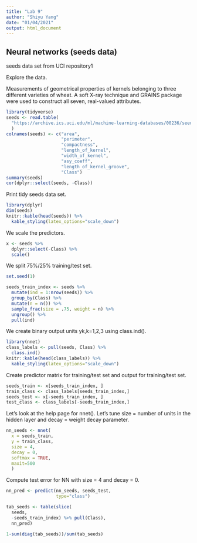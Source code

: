 ```yaml
---
title: "Lab 9"
author: "Shiyu Yang"
date: "01/04/2021"
output: html_document
---
```


## Neural networks (seeds data)

seeds data set from UCI repository1

Explore the data.

Measurements of geometrical properties of kernels belonging to three different varieties of wheat. A soft X-ray technique and GRAINS package were used to construct all seven, real-valued attributes.

```r
library(tidyverse)
seeds <- read.table(
  "https://archive.ics.uci.edu/ml/machine-learning-databases/00236/seeds_dataset.txt"
  )
colnames(seeds) <- c("area", 
                     "perimeter", 
                     "compactness", 
                     "length_of_kernel", 
                     "width_of_kernel",
                     "asy_coeff", 
                     "length_of_kernel_groove", 
                     "Class")
summary(seeds)
cor(dplyr::select(seeds, -Class))

```

Print tidy seeds data set.
```r
library(dplyr)
dim(seeds)
knitr::kable(head(seeds)) %>%
  kable_styling(latex_options="scale_down")

```

We scale the predictors.
```r
x <- seeds %>%
  dplyr::select(-Class) %>%
  scale()
```

We split 75%/25% training/test set.
```r
set.seed(1)

seeds_train_index <- seeds %>%
  mutate(ind = 1:nrow(seeds)) %>%
  group_by(Class) %>%
  mutate(n = n()) %>%
  sample_frac(size = .75, weight = n) %>%
  ungroup() %>%
  pull(ind)
```

We create binary output units yk,k=1,2,3 using class.ind().
```r
library(nnet)
class_labels <- pull(seeds, Class) %>% 
  class.ind() 
knitr::kable(head(class_labels)) %>%
  kable_styling(latex_options="scale_down")
```

Create predictor matrix for training/test set and output for training/test set.
```r
seeds_train <- x[seeds_train_index, ]
train_class <- class_labels[seeds_train_index,]
seeds_test <- x[-seeds_train_index, ] 
test_class <- class_labels[-seeds_train_index,]
```

Let’s look at the help page for nnet().
Let’s tune size = number of units in the hidden layer and decay = weight decay parameter.
```r
nn_seeds <- nnet(
  x = seeds_train, 
  y = train_class, 
  size = 4, 
  decay = 0, 
  softmax = TRUE,
  maxit=500
  )

```

Compute test error for NN with size = 4 and decay = 0.
```r
nn_pred <- predict(nn_seeds, seeds_test, 
                   type="class")

tab_seeds <- table(slice(
  seeds, 
  -seeds_train_index) %>% pull(Class), 
  nn_pred)

1-sum(diag(tab_seeds))/sum(tab_seeds)
```

